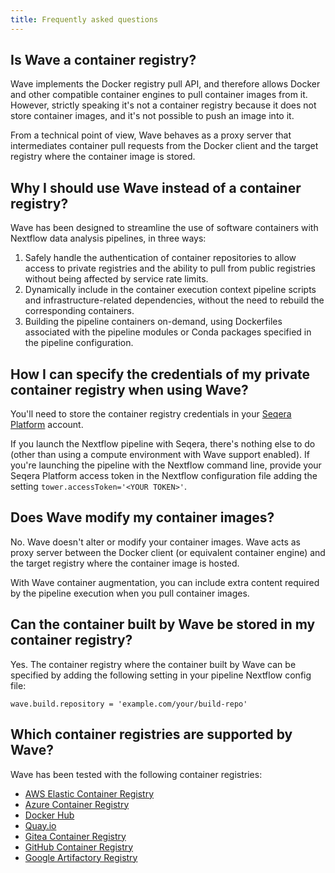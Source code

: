 ```yaml
---
title: Frequently asked questions
---
```


## Is Wave a container registry?

Wave implements the Docker registry pull API, and therefore allows Docker and other compatible container engines to pull container images from it. However, strictly speaking it's not a container registry because it does not store container images, and it's not possible to push an image into it.

From a technical point of view, Wave behaves as a proxy server that intermediates container pull requests from the Docker client and the target registry where the container image is stored.

## Why I should use Wave instead of a container registry?

Wave has been designed to streamline the use of software containers with Nextflow data analysis pipelines, in three ways:

1. Safely handle the authentication of container repositories to allow access to private registries and the ability to pull from public registries without being affected by service rate limits.
1. Dynamically include in the container execution context pipeline scripts and infrastructure-related dependencies, without the need to rebuild the corresponding containers.
1. Building the pipeline containers on-demand, using Dockerfiles associated with the pipeline modules or Conda packages specified in the pipeline configuration.

## How I can specify the credentials of my private container registry when using Wave?

You'll need to store the container registry credentials in your [Seqera Platform](https://tower.nf/) account.

If you launch the Nextflow pipeline with Seqera, there's nothing else to do (other than using a compute environment with Wave support enabled).
If you're launching the pipeline with the Nextflow command line, provide your Seqera Platform access token in the Nextflow configuration file adding the setting `tower.accessToken='<YOUR TOKEN>'`.

## Does Wave modify my container images?

No. Wave doesn't alter or modify your container images. Wave acts as proxy server between the Docker client (or equivalent container engine) and the target registry where the container image is hosted.

With Wave container augmentation, you can include extra content required by the pipeline execution when you pull container images.

## Can the container built by Wave be stored in my container registry?

Yes. The container registry where the container built by Wave can be specified by adding the following setting in your pipeline Nextflow config file:

```
wave.build.repository = 'example.com/your/build-repo'
```

## Which container registries are supported by Wave?

Wave has been tested with the following container registries:

- [AWS Elastic Container Registry](https://aws.amazon.com/ecr/)
- [Azure Container Registry](https://azure.microsoft.com/en-us/products/container-registry)
- [Docker Hub](https://hub.docker.com/)
- [Quay.io](https://quay.io/)
- [Gitea Container Registry](https://docs.gitea.io/en-us/packages/container/)
- [GitHub Container Registry](https://github.blog/2020-09-01-introducing-github-container-registry/)
- [Google Artifactory Registry](https://cloud.google.com/artifact-registry)

